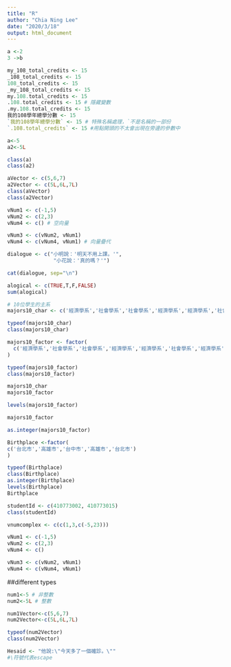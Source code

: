 ```yaml
---
title: "R"
author: "Chia Ning Lee"
date: "2020/3/18"
output: html_document
---
```


```r
a <-2
3 ->b
```

```r
my_108_total_credits <- 15
_108_total_credits <- 15
108_total_credits <- 15
_my_108_total_credits <- 15
my.108.total_credits <- 15
.108.total_credits <- 15 # 隱藏變數
.my.108.total_credits <- 15
我的108學年總學分數 <- 15
`我的108學年總學分數` <- 15 # 特殊名稱處理，`不是名稱的一部份
`.108.total_credits` <- 15 #用點開頭的不太會出現在旁邊的參數中
```



```r
a<-5
a2<-5L
```

```r
class(a)
class(a2)
```

```r
aVector <- c(5,6,7)
a2Vector <- c(5L,6L,7L)
class(aVector)
class(a2Vector)
```

```r
vNum1 <- c(-1,5)
vNum2 <- c(2,3)
vNum4 <- c() # 空向量
```

```r
vNum3 <- c(vNum2, vNum1)
vNum4 <- c(vNum4, vNum1) # 向量疊代 
```

```r
dialogue <- c("小明說：'明天不用上課。'",
               "小花說：'真的嗎？'")

cat(dialogue, sep="\n")
```

```r
alogical <- c(TRUE,T,F,FALSE)
sum(alogical)
```

```r
# 10位學生的主系
majors10_char <- c('經濟學系','社會學系','社會學系','經濟學系','經濟學系','社會學系','經濟學系','經濟學系','經濟學系','社會學系')

typeof(majors10_char)
class(majors10_char)
```
```r


majors10_factor <- factor(
  c('經濟學系','社會學系','社會學系','經濟學系','經濟學系','社會學系','經濟學系','經濟學系','經濟學系','社會學系')
)

typeof(majors10_factor)
class(majors10_factor)
```

```r
majors10_char
majors10_factor
```

```r
levels(majors10_factor)
```

```r
majors10_factor
```

```r
as.integer(majors10_factor)
```
```r
Birthplace <-factor(
c('台北市','高雄市','台中市','高雄市','台北市')
)
```

```r
typeof(Birthplace)
class(Birthplace)
as.integer(Birthplace)
levels(Birthplace)
Birthplace
```

```r
studentId <- c(410773002, 410773015)
class(studentId)
```

```r
vnumcomplex <- c(c(1,3,c(-5,23)))
```

```r
vNum1 <- c(-1,5)
vNum2 <- c(2,3)
vNum4 <- c()
```

```r
vNum3 <- c(vNum2, vNum1)
vNum4 <- c(vNum4, vNum1)
```

##different types
```r
num1<-5 # 非整數
num2<-5L # 整數

num1Vector<-c(5,6,7)
num2Vector<-c(5L,6L,7L)
```

```r
typeof(num2Vector)
class(num2Vector)
```

```r
Hesaid <- "他說:\"今天多了一個確診。\""
#\符號代表escape
```

